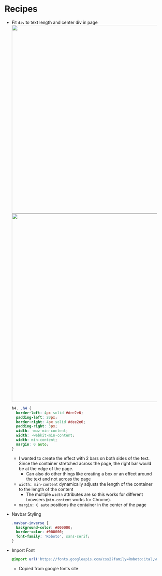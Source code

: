# Recipes {#sec-css-recipes .unnumbered}

-   Fit `div` to text length and center div in page\
    ![](/qmd/_resources/CSS-Recipes.resources/div-shorten-center-before.png){width="621"}\
    ![](/qmd/_resources/CSS-Recipes.resources/div-shorten-center-after.png){width="621"}

    ``` css
    h4, .h4 {
      border-left: 4px solid #dee2e6;
      padding-left: 20px;
      border-right: 4px solid #dee2e6;
      padding-right: 3px;
      width: -moz-min-content;
      width: -webkit-min-content;
      width: min-content;
      margin: 0 auto;
    }
    ```

    -   I wanted to create the effect with 2 bars on both sides of the text. Since the container stretched across the page, the right bar would be at the edge of the page.
        -   Can also do other things like creating a box or an effect around the text and not across the page
    -   `width: min-content` dynamically adjusts the length of the container to the length of the content
        -   The multiple `width` attributes are so this works for different browsers (`min-content` works for Chrome).
    -   `margin: 0 auto` positions the container in the center of the page

-   Navbar Styling

    ``` css
    .navbar-inverse {
      background-color: #000000;
      border-color: #000000;
      font-family: 'Roboto', sans-serif;
    }
    ```

-   Import Font

    ``` css
    @import url('https://fonts.googleapis.com/css2?family=Roboto:ital,wght@0,400;0,700;1,400&display=swap');
    ```

    -   Copied from google fonts site
